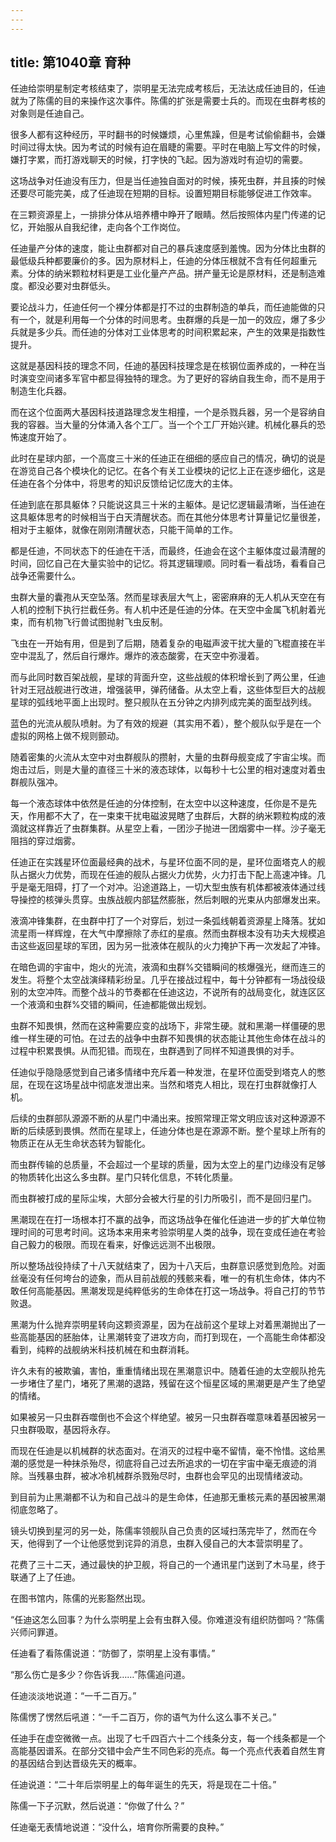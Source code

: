 ```yaml
---
---
---
```

title: 第1040章 育种
---



任迪给崇明星制定考核结束了，崇明星无法完成考核后，无法达成任迪目的，任迪就为了陈儒的目的来操作这次事件。陈儒的扩张是需要士兵的。而现在虫群考核的对象则是任迪自己。

很多人都有这种经历，平时翻书的时候嫌烦，心里焦躁，但是考试偷偷翻书，会嫌时间过得太快。因为考试的时候有迫在眉睫的需要。平时在电脑上写文件的时候，嫌打字累，而打游戏聊天的时候，打字快的飞起。因为游戏时有迫切的需要。

这场战争对任迪没有压力，但是当任迪独自面对的时候，揍死虫群，并且揍的时候还要尽可能完美，成了任迪现在短期的目标。设置短期目标能够促进工作效率。

在三颗资源星上，一排排分体从培养槽中睁开了眼睛。然后按照体内星门传递的记忆，开始服从自我纪律，走向各个工作岗位。

任迪量产分体的速度，能让虫群都对自己的暴兵速度感到羞愧。因为分体比虫群的最低级兵种都要廉价的多。因为原材料上，任迪的分体压根就不含有任何超重元素。分体的纳米颗粒材料更是工业化量产产品。拼产量无论是原材料，还是制造难度。都没必要对虫群低头。

要论战斗力，任迪任何一个裸分体都是打不过的虫群制造的单兵，而任迪能做的只有一个，就是利用每一个分体的时间思考。虫群爆的兵是一加一的效应，爆了多少兵就是多少兵。而任迪的分体对工业体思考的时间积累起来，产生的效果是指数性提升。

这就是基因科技的理念不同，任迪的基因科技理念是在核钢位面养成的，一种在当时演变空间诸多军官中都显得独特的理念。为了更好的容纳自我生命，而不是用于制造生化兵器。

而在这个位面两大基因科技道路理念发生相撞，一个是杀戮兵器，另一个是容纳自我的容器。当大量的分体涌入各个工厂。当一个个工厂开始兴建。机械化暴兵的恐怖速度开始了。

此时在星球内部，一个高度三十米的任迪正在细细的感应自己的情况，确切的说是在游览自己各个模块化的记忆。在各个有关工业模块的记忆上正在逐步细化，这是任迪在各个分体中，将思考的知识反馈给记忆庞大的主体。

任迪到底在那具躯体？只能说这具三十米的主躯体。是记忆逻辑最清晰，当任迪在这具躯体思考的时候相当于白天清醒状态。而在其他分体思考计算量记忆量很差，相对于主躯体，就像在刚刚清醒状态，只能干简单的工作。

都是任迪，不同状态下的任迪在干活，而最终，任迪会在这个主躯体度过最清醒的时间，回忆自己在大量实验中的记忆。将其逻辑理顺。同时看一看战场，看看自己战争还需要什么。

虫群大量的囊孢从天空坠落。然而星球表层大气上，密密麻麻的无人机从天空在有人机的控制下执行拦截任务。有人机中还是任迪的分体。在天空中金属飞机射着光束，而有机物飞行兽试图抛射飞虫反制。

飞虫在一开始有用，但是到了后期，随着复杂的电磁声波干扰大量的飞棍直接在半空中混乱了，然后自行爆炸。爆炸的液态酸雾，在天空中弥漫着。

而与此同时数百架战舰，星球的背面升空，这些战舰的体积增长到了两公里，任迪针对王冠战舰进行改进，增强装甲，弹药储备。从太空上看，这些体型巨大的战舰星球的弧线地平面上出现时。整只舰队在五分钟之内排列成完美的面型战列线。

蓝色的光流从舰队喷射。为了有效的规避（其实用不着），整个舰队似乎是在一个虚拟的网格上做不规则颤动。

随着密集的火流从太空中对虫群舰队的攒射，大量的虫群母舰变成了宇宙尘埃。而炮击过后，则是大量的直径三十米的液态球体，以每秒十七公里的相对速度对着虫群舰队强冲。

每一个液态球体中依然是任迪的分体控制，在太空中以这种速度，任你是不是先天，作用都不大了，在一束束干扰电磁波晃瞎了虫群后，大群的纳米颗粒构成的液滴就这样靠近了虫群集群。从星空上看，一团沙子抛进一团烟雾中一样。沙子毫无阻挡的穿过烟雾。

任迪正在实践星环位面最经典的战术，与星环位面不同的是，星环位面塔克人的舰队占据火力优势，而现在任迪的舰队占据火力优势，火力打击下配上高速冲锋。几乎是毫无阻碍，打了一个对冲。沿途道路上，一切大型虫族有机体都被液体通过线导操控的核弹头贯穿。虫族战舰内部猛然膨胀，然后刺眼的光束从内部爆发出来。

液滴冲锋集群，在虫群中打了一个对穿后，划过一条弧线朝着资源星上降落。犹如流星雨一样辉煌，在大气中摩擦除了赤红的星痕。然而虫群根本没有功夫大规模追击这些返回星球的军团，因为另一批液体在舰队的火力掩护下再一次发起了冲锋。

在暗色调的宇宙中，炮火的光流，液滴和虫群%交错瞬间的核爆强光，继而连三的发生。将整个太空战演绎精彩纷呈。几乎在接战过程中，每十分钟都有一场战役级别的太空冲阵。而整个战斗的节奏都在任迪这边，不说所有的战局变化，就连区区一个液滴和虫群%交错的瞬间，任迪都能做出规划。

虫群不知畏惧，然而在这种需要应变的战场下，非常生硬。就和黑潮一样僵硬的思维一样生硬的可怕。在过去的战争中虫群不知畏惧的状态能让其他生命体在战斗的过程中积累畏惧。从而犯错。而现在，虫群遇到了同样不知道畏惧的对手。

任迪似乎隐隐感觉到自己诸多情绪中充斥着一种发泄，在星环位面受到塔克人的憋屈，在现在这场星战中彻底发泄出来。当然和塔克人相比，现在打虫群就像打人机。

后续的虫群部队源源不断的从星门中涌出来。按照常理正常文明应该对这种源源不断的后续感到畏惧。然而在星球上，任迪分体也是在源源不断。整个星球上所有的物质正在从无生命状态转为智能化。

而虫群传输的总质量，不会超过一个星球的质量，因为太空上的星门边缘没有足够的物质转化出这么多虫群。星门只转化信息，不转化质量。

而虫群被打成的星际尘埃，大部分会被大行星的引力所吸引，而不是回归星门。

黑潮现在在打一场根本打不赢的战争，而这场战争在催化任迪进一步的扩大单位物理时间的可思考时间。这场本来用来考验崇明星人类的战争，现在变成任迪在考验自己毅力的极限。而现在看来，好像远远测不出极限。

所以整场战役持续了十八天就结束了，因为十八天后，虫群意识感觉到危险。对面丝毫没有任何垮台的迹象，而从目前战舰的残骸来看，唯一的有机生命体，体内不敢任何高能基因。黑潮发现是纯粹低劣的生命体在打这一场战争。将自己打的节节败退。

黑潮为什么抛弃崇明星转向这颗资源星，因为在战前这个星球上对着黑潮抛出了一些高能基因的胚胎体，让黑潮转变了进攻方向，而打到现在，一个高能生命体都没看到，纯粹的战舰纳米科技机械在和虫群消耗。

许久未有的被欺骗，害怕，重重情绪出现在黑潮意识中。随着任迪的太空舰队抢先一步堵住了星门，堵死了黑潮的退路，残留在这个恒星区域的黑潮更是产生了绝望的情绪。

如果被另一只虫群吞噬倒也不会这个样绝望。被另一只虫群吞噬意味着基因被另一只虫群吸取，基因将永存。

而现在任迪是以机械群的状态面对。在消灭的过程中毫不留情，毫不怜惜。这给黑潮的感觉是一种抹杀殆尽，彻底将自己过去所追求的一切在宇宙中毫无痕迹的消除。当残暴虫群，被冰冷机械群杀戮殆尽时，虫群也会罕见的出现情绪波动。

到目前为止黑潮都不认为和自己战斗的是生命体，任迪那无重核元素的基因被黑潮彻底忽略了。

镜头切换到星河的另一处，陈儒率领舰队自己负责的区域扫荡完毕了，然而在今天，他得到了一个让他感觉到诧异的消息，虫群入侵自己的大本营崇明星了。

花费了三十二天，通过最快的护卫舰，将自己的一个通讯星门送到了木马星，终于联通了上了任迪。

在图书馆内，陈儒的光影豁然出现。

“任迪这怎么回事？为什么崇明星上会有虫群入侵。你难道没有组织防御吗？”陈儒兴师问罪道。

任迪看了看陈儒说道：“防御了，崇明星上没有事情。”

“那么伤亡是多少？你告诉我……”陈儒追问道。

任迪淡淡地说道：“一千二百万。”

陈儒愣了愣然后吼道：“一千二百万，你的语气为什么这么事不关己。”

任迪手在虚空微微一点。出现了七千四百六十二个线条分支，每一个线条都是一个高能基因谱系。在部分交错中会产生不同色彩的亮点。每一个亮点代表着自然生育的基因结合到达晋级先天的概率。

任迪说道：“二十年后崇明星上的每年诞生的先天，将是现在二十倍。”

陈儒一下子沉默，然后说道：“你做了什么？”

任迪毫无表情地说道：“没什么，培育你所需要的良种。”